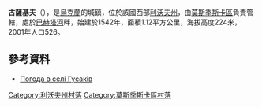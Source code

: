 {{coord|49|42|51|N|22|59|43|E|scale:100000|display=title}}

'''古薩基夫'''（{{lang-uk|Гусаків}}），是[[烏克蘭|烏克蘭]]的城鎮，位於該國西部[[利沃夫州|利沃夫州]]，由[[莫斯季斯卡區|莫斯季斯卡區]]負責管轄，處於[[巴赫塔河_(維戈爾河支流)|巴赫塔河]]畔，始建於1542年，面積1.12平方公里，海拔高度224米，2001年人口526。

==參考資料==
* [http://weather.in.ua/ua/l'vovskaja/6218 Погода в селі Гусаків] {{Wayback|url=http://weather.in.ua/ua/l'vovskaja/6218 |date=20071031031355 }}

[[Category:利沃夫州村落|Category:利沃夫州村落]]
[[Category:莫斯季斯卡區村落|Category:莫斯季斯卡區村落]]


{{Lviv-geo-stub}}